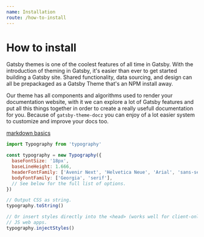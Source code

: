 ```yaml
---
name: Installation 
route: /how-to-install
---
```


# How to install

Gatsby themes is one of the coolest features of all time in Gatsby. With the introduction of theming in Gatsby, it's easier than ever to get started building a Gatsby site. Shared functionality, data sourcing, and design can all be prepackaged as a Gatsby Theme that's an NPM install away.

Our theme has all components and algorithms used to render your documentation website, with it we can explore a lot of Gatsby features and put all this things together in order to create a really usefull documentation for you. Because of ```gatsby-theme-docz``` you can enjoy of a lot easier system to customize and improve your docs too.

[markdown basics](http://daringfireball.net/projects/markdown/basics)

```js
import Typography from 'typography'

const typography = new Typography({
  baseFontSize: '18px',
  baseLineHeight: 1.666,
  headerFontFamily: ['Avenir Next', 'Helvetica Neue', 'Arial', 'sans-serif'],
  bodyFontFamily: ['Georgia', 'serif'],
  // See below for the full list of options.
})

// Output CSS as string.
typography.toString()

// Or insert styles directly into the <head> (works well for client-only
// JS web apps.
typography.injectStyles()
```